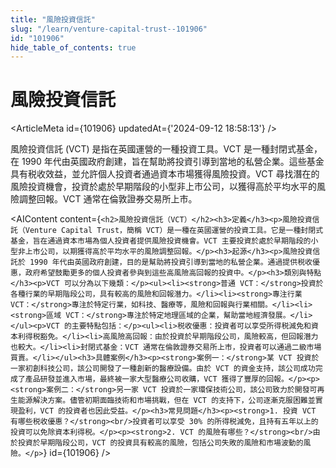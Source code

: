 ```yaml
---
title: "風險投資信託"
slug: "/learn/venture-capital-trust--101906"
id: "101906"
hide_table_of_contents: true
---
```



# 風險投資信託

<ArticleMeta id={101906} updatedAt={'2024-09-12 18:58:13'} />
<div className='border-solid border-b border-t-0 my-4 border-[var(--ifm-color-gray-300)]' />

風險投資信託 (VCT) 是指在英國運營的一種投資工具。VCT 是一種封閉式基金，在 1990 年代由英國政府創建，旨在幫助將投資引導到當地的私營企業。這些基金具有税收效益，並允許個人投資者通過資本市場獲得風險投資。VCT 尋找潛在的風險投資機會，投資於處於早期階段的小型非上市公司，以獲得高於平均水平的風險調整回報。VCT 通常在倫敦證券交易所上市。

<AIContent content={`<h2>風險投資信託（VCT）</h2><h3>定義</h3><p>風險投資信託（Venture Capital Trust，簡稱 VCT）是一種在英國運營的投資工具。它是一種封閉式基金，旨在通過資本市場為個人投資者提供風險投資機會。VCT 主要投資於處於早期階段的小型非上市公司，以期獲得高於平均水平的風險調整回報。</p><h3>起源</h3><p>風險投資信託於 1990 年代由英國政府創建，目的是幫助將投資引導到當地的私營企業。通過提供税收優惠，政府希望鼓勵更多的個人投資者參與到這些高風險高回報的投資中。</p><h3>類別與特點</h3><p>VCT 可以分為以下幾類：</p><ul><li><strong>普通 VCT：</strong>投資於各種行業的早期階段公司，具有較高的風險和回報潛力。</li><li><strong>專注行業 VCT：</strong>專注於特定行業，如科技、醫療等，風險和回報與行業相關。</li><li><strong>區域 VCT：</strong>專注於特定地理區域的企業，幫助當地經濟發展。</li></ul><p>VCT 的主要特點包括：</p><ul><li>税收優惠：投資者可以享受所得税減免和資本利得税豁免。</li><li>高風險高回報：由於投資於早期階段公司，風險較高，但回報潛力也較大。</li><li>封閉式基金：VCT 通常在倫敦證券交易所上市，投資者可以通過二級市場買賣。</li></ul><h3>具體案例</h3><p><strong>案例一：</strong>某 VCT 投資於一家初創科技公司，該公司開發了一種創新的醫療設備。由於 VCT 的資金支持，該公司成功完成了產品研發並進入市場，最終被一家大型醫療公司收購，VCT 獲得了豐厚的回報。</p><p><strong>案例二：</strong>另一家 VCT 投資於一家環保技術公司，該公司致力於開發可再生能源解決方案。儘管初期面臨技術和市場挑戰，但在 VCT 的支持下，公司逐漸克服困難並實現盈利，VCT 的投資者也因此受益。</p><h3>常見問題</h3><p><strong>1. 投資 VCT 有哪些税收優惠？</strong><br/>投資者可以享受 30% 的所得税減免，且持有五年以上的投資可以免除資本利得税。</p><p><strong>2. VCT 的風險有哪些？</strong><br/>由於投資於早期階段公司，VCT 的投資具有較高的風險，包括公司失敗的風險和市場波動的風險。</p>`} id={101906} />
